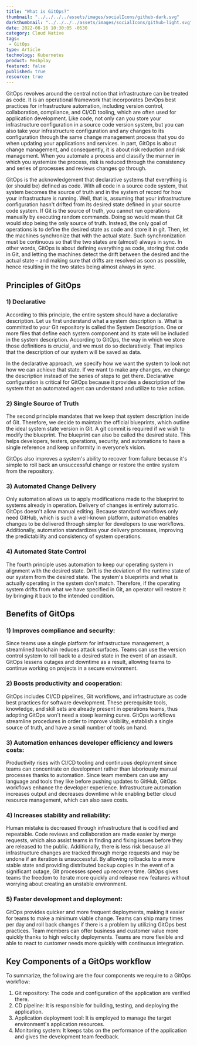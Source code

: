```yaml
---
title: "What is GitOps?"
thumbnail: "../../../../assets/images/socialIcons/github-dark.svg"
darkthumbnail: "../../../../assets/images/socialIcons/github-light.svg"
date: 2022-08-16 10:30:05 -0530
category: Cloud Native
tags:
 - GitOps
type: Article
technology: Kubernetes
product: Meshplay
featured: false
published: true
resource: true
---
```



<ResourcesWrapper>
<p>
    GitOps revolves around the central notion that infrastructure can be treated as code. It is an operational framework that incorporates DevOps best practices for infrastructure automation, including version control, collaboration, compliance, and CI/CD tooling, which are often used for application development. Like code, not only can you store your infrastructure configuration in a source code version system, but you can also take your infrastructure configuration and any changes to its configuration through the same change management process that you do when updating your applications and services. In part, GitOps is about change management, and consequently, it is about risk reduction and risk management. When you automate a process and classify the manner in which you systemize the process, risk is reduced through the consistency and series of processes and reviews changes go through.
</p>
<p> 
   GitOps is the acknowledgement that declarative systems that everything is (or should be) defined as code. With all code in a source code system, that system becomes the source of truth and in the system of record for how your infrastructure is running. Well, that is, assuming that your infrastructure configuration hasn't drifted from its desired state defined in your source code system. If Git is the source of truth, you cannot run operations manually by executing random commands. Doing so would mean that Git would stop being the only source of truth. Instead, the only goal of operations is to define the desired state as code and store it in git. Then, let the machines synchronize that with the actual state. Such synchronization must be continuous so that the two states are (almost) always in sync. In other words, GitOps is about defining everything as code, storing that code in Git, and letting the machines detect the drift between the desired and the actual state – and making sure that drifts are resolved as soon as possible, hence resulting in the two states being almost always in sync.
</p>

<h2> Principles of GitOps</h2>
 
<h3> 1) Declarative</h3>

 <p> According to this principle, the entire system should have a declarative description. Let us first understand what a system description is. What is committed to your Git repository is called the System Description. One or more files that define each system component and its state will be included in the system description. According to GitOps, the way in which we store those definitions is crucial, and we must do so declaratively. That implies that the description of our system will be saved as data. 
</p>
 
 <p> In the declarative approach, we specify how we want the system to look not how we can achieve that state. If we want to make any changes, we change the description instead of the series of steps to get there. Declarative configuration is critical for GitOps because it provides a description of the system that an automated agent can understand and utilize to take action. 
 </p>

<h3> 2) Single Source of Truth</h3>

 <p> The second principle mandates that we keep that system description inside of Git. Therefore, we decide to maintain the official blueprints, which outline the ideal system state version in Git. A git commit is required if we wish to modify the blueprint. The blueprint can also be called the desired state. This helps developers, testers, operations, security, and automations to have a single reference and keep uniformity in everyone’s vision. 
 </p>
 
 <p> GitOps also improves a system's ability to recover from failure because it's simple to roll back an unsuccessful change or restore the entire system from the repository.
</p>

<h3> 3) Automated Change Delivery</h3>

 <p> Only automation allows us to apply modifications made to the blueprint to systems already in operation. Delivery of changes is entirely automatic. GitOps doesn't allow manual editing. Because standard workflows only need GitHub, which is such a well-known platform, automation enables changes to be delivered through simpler for developers to use workflows. Additionally, automation standardizes your delivery processes, improving the predictability and consistency of system operations. 
 </p>

<h3> 4) Automated State Control</h3>

 <p> The fourth principle uses automation to keep our operating system in alignment with the desired state. Drift is the deviation of the runtime state of our system from the desired state. The system's blueprints and what is actually operating in the system don't match. Therefore, if the operating system drifts from what we have specified in Git, an operator will restore it by bringing it back to the intended condition. 
</p>

<h2> Benefits of GitOps</h2>

<h3> 1) Improves compliance and security:</h3>

 <p> Since teams use a single platform for infrastructure management, a streamlined toolchain reduces attack surfaces. Teams can use the version control system to roll back to a desired state in the event of an assault. GitOps lessens outages and downtime as a result, allowing teams to continue working on projects in a secure environment.
 </p>
 
 <h3> 2) Boosts productivity and cooperation:</h3>

 <p> GitOps includes CI/CD pipelines, Git workflows, and infrastructure as code best practices for software development. These prerequisite tools, knowledge, and skill sets are already present in operations teams, thus adopting GitOps won't need a steep learning curve. GitOps workflows streamline procedures in order to improve visibility, establish a single source of truth, and have a small number of tools on hand.
</p>

 <h3> 3) Automation enhances developer efficiency and lowers costs:</h3>

<p> Productivity rises with CI/CD tooling and continuous deployment since teams can concentrate on development rather than laboriously manual processes thanks to automation. Since team members can use any language and tools they like before pushing updates to GitHub, GitOps workflows enhance the developer experience. Infrastructure automation increases output and decreases downtime while enabling better cloud resource management, which can also save costs.
</p>
 
 <h3> 4) Increases stability and reliability:</h3>

 <p> Human mistake is decreased through infrastructure that is codified and repeatable. Code reviews and collaboration are made easier by merge requests, which also assist teams in finding and fixing issues before they are released to the public. Additionally, there is less risk because all infrastructure changes are tracked through merge requests and may be undone if an iteration is unsuccessful. By allowing rollbacks to a more stable state and providing distributed backup copies in the event of a significant outage, Git processes speed up recovery time. GitOps gives teams the freedom to iterate more quickly and release new features without worrying about creating an unstable environment.
</p>
 
 <h3> 5) Faster development and deployment:</h3>

 <p> GitOps provides quicker and more frequent deployments, making it easier for teams to make a minimum viable change. Teams can ship many times per day and roll back changes if there is a problem by utilizing GitOps best practices. Team members can offer business and customer value more quickly thanks to high velocity deployments. Teams are more flexible and able to react to customer needs more quickly with continuous integration.
 </p>
 
 <h2> Key Components of a GitOps workflow</h2>

 <p> To summarize, the following are the four components we require to a GitOps workflow:</p>
   <ol>
      <li> Git repository: The code and configuration of the application are verified there. </li>
      <li> CD pipeline: It is responsible for building, testing, and deploying the application. </li>
      <li> Application deployment tool: It is employed to manage the target environment's application resources. </li>
      <li> Monitoring system: It keeps tabs on the performance of the application and gives the development team feedback. </li>
   </ol>

</ResourcesWrapper>
